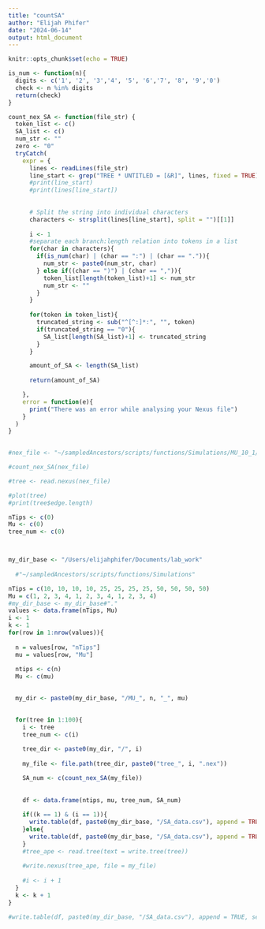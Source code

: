 ```yaml
---
title: "countSA"
author: "Elijah Phifer"
date: "2024-06-14"
output: html_document
---
```


```r
knitr::opts_chunk$set(echo = TRUE)
```


```r



is_num <- function(n){
  digits <- c('1', '2', '3','4', '5', '6','7', '8', '9','0')
  check <- n %in% digits
  return(check)
}

count_nex_SA <- function(file_str) {
  token_list <- c()
  SA_list <- c()
  num_str <- ""
  zero <- "0"
  tryCatch(                
    expr = {                      
      lines <- readLines(file_str)
      line_start <- grep("TREE * UNTITLED = [&R]", lines, fixed = TRUE)
      #print(line_start)
      #print(lines[line_start])
      
      
      # Split the string into individual characters
      characters <- strsplit(lines[line_start], split = "")[[1]]
      
      i <- 1
      #separate each branch:length relation into tokens in a list
      for(char in characters){
        if(is_num(char) | (char == ":") | (char == ".")){
          num_str <- paste0(num_str, char)
        } else if((char == ")") | (char == ",")){
          token_list[length(token_list)+1] <- num_str
          num_str <- ""
        }
      }
      
      for(token in token_list){
        truncated_string <- sub("^[^:]*:", "", token)
        if(truncated_string == "0"){
          SA_list[length(SA_list)+1] <- truncated_string
        }
      }

      amount_of_SA <- length(SA_list)
      
      return(amount_of_SA)

    },
    error = function(e){          
      print("There was an error while analysing your Nexus file")
    }
  )
}
 

#nex_file <- "~/sampledAncestors/scripts/functions/Simulations/MU_10_1/tree_1.nex"

#count_nex_SA(nex_file)

#tree <- read.nexus(nex_file)

#plot(tree)
#print(tree$edge.length)

```

```r
nTips <- c(0)
Mu <- c(0)
tree_num <- c(0)



my_dir_base <- "/Users/elijahphifer/Documents/lab_work"
  
  #"~/sampledAncestors/scripts/functions/Simulations"

nTips = c(10, 10, 10, 10, 25, 25, 25, 25, 50, 50, 50, 50)
Mu = c(1, 2, 3, 4, 1, 2, 3, 4, 1, 2, 3, 4)
#my_dir_base <- my_dir_base#"."
values <- data.frame(nTips, Mu)
i <- 1
k <- 1
for(row in 1:nrow(values)){
  
  n = values[row, "nTips"]
  mu = values[row, "Mu"]
  
  ntips <- c(n)
  Mu <- c(mu)

  
  my_dir <- paste0(my_dir_base, "/MU_", n, "_", mu)

  
  for(tree in 1:100){
    i <- tree
    tree_num <- c(i)
    
    tree_dir <- paste0(my_dir, "/", i)
    
    my_file <- file.path(tree_dir, paste0("tree_", i, ".nex"))

    SA_num <- c(count_nex_SA(my_file))
    
    
    df <- data.frame(ntips, mu, tree_num, SA_num)
  
    if((k == 1) & (i == 1)){
      write.table(df, paste0(my_dir_base, "/SA_data.csv"), append = TRUE, sep = ",", row.names = FALSE,col.names = TRUE, quote = FALSE)
    }else{
      write.table(df, paste0(my_dir_base, "/SA_data.csv"), append = TRUE, sep = ",", row.names = FALSE,col.names = FALSE, quote = FALSE)
    }
    #tree_ape <- read.tree(text = write.tree(tree))
    
    #write.nexus(tree_ape, file = my_file)
    
    #i <- i + 1
  }
  k <- k + 1
}

#write.table(df, paste0(my_dir_base, "/SA_data.csv"), append = TRUE, sep = ",", row.names = FALSE,col.names = TRUE, quote = FALSE)

```

